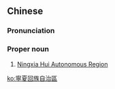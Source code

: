 ==Chinese==
{{zh-forms|s=宁夏回族自治区|type=223}}

===Pronunciation===
{{zh-pron
|m=Níngxià Huízú Zìzhìqū
|c=ning4 haa6 wui4 zuk6 zi6 zi6 keoi1
|cat=propn
}}

===Proper noun===
{{zh-proper noun}}

# [[Ningxia Hui Autonomous Region]]

{{zh-cat|Autonomous regions of China}}

[[ko:寧夏回族自治區]]